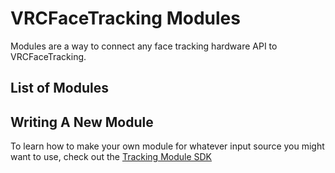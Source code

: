 
# VRCFaceTracking Modules

Modules are a way to connect any face tracking hardware API to VRCFaceTracking.

## List of Modules

<DocCardList />

## Writing A New Module

To learn how to make your own module for whatever input source you might want to use, check out the [Tracking Module SDK](../vrcft-sdk/tracking-module.mdx)